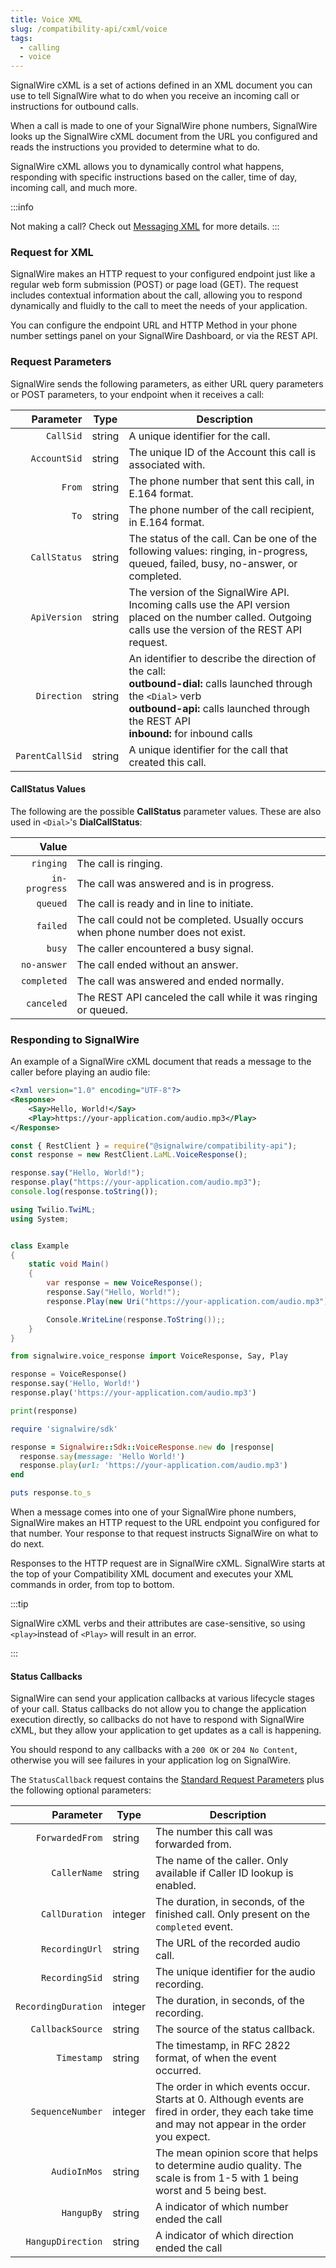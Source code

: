 ```yaml
---
title: Voice XML
slug: /compatibility-api/cxml/voice
tags:
  - calling
  - voice
---
```



SignalWire cXML is a set of actions defined in an XML document you can use to tell SignalWire what to do when you receive an incoming call or instructions for outbound calls.

When a call is made to one of your SignalWire phone numbers, SignalWire looks up the SignalWire cXML document from the URL you configured and reads the instructions you provided to determine what to do.

SignalWire cXML allows you to dynamically control what happens, responding with specific instructions based on the caller, time of day, incoming call, and much more.

:::info

Not making a call? Check out [Messaging XML](/messaging) for more details.
:::

### Request for XML

SignalWire makes an HTTP request to your configured endpoint just like a regular web form submission (POST) or page load (GET). The request includes contextual information about the call, allowing you to respond dynamically and fluidly to the call to meet the needs of your application.

You can configure the endpoint URL and HTTP Method in your phone number settings panel on your SignalWire Dashboard, or via the REST API.

### Request Parameters

SignalWire sends the following parameters, as either URL query parameters or POST parameters, to your endpoint when it receives a call:

|       Parameter | Type   | Description                                                                                                                                                                                                                           |
|----------------:|--------|----------------------------------------------------------------------------------------------------------------------------------------------------------------------------------------------------------------------------|
|       `CallSid` | string | A unique identifier for the call.                                                                                                                                                                                          |
|    `AccountSid` | string | The unique ID of the Account this call is associated with.                                                                                                                                                                 |
|          `From` | string | The phone number that sent this call, in E.164 format.                                                                                                                                                                     |
|            `To` | string | The phone number of the call recipient, in E.164 format.                                                                                                                                                                   |
|    `CallStatus` | string | The status of the call. Can be one of the following values: ringing, in-progress, queued, failed, busy, no-answer, or completed.                                                                                           |
|    `ApiVersion` | string | The version of the SignalWire API. Incoming calls use the API version placed on the number called. Outgoing calls use the version of the REST API request.                                                                 |
|     `Direction` | string | An identifier to describe the direction of the call: <br /> **outbound-dial:** calls launched through the `<Dial>` verb <br /> **outbound-api:** calls launched through the REST API <br /> **inbound:** for inbound calls |
| `ParentCallSid` | string | A unique identifier for the call that created this call.                                                                                                                                                                   |

#### CallStatus Values

The following are the possible **CallStatus** parameter values. These are also used in `<Dial>`'s **DialCallStatus**:

|         Value |                                                                                   |
|--------------:|-----------------------------------------------------------------------------------|
|     `ringing` | The call is ringing.                                                              |
| `in-progress` | The call was answered and is in progress.                                         |
|      `queued` | The call is ready and in line to initiate.                                        |
|      `failed` | The call could not be completed. Usually occurs when phone number does not exist. |
|        `busy` | The caller encountered a busy signal.                                             |
|   `no-answer` | The call ended without an answer.                                                 |
|   `completed` | The call was answered and ended normally.                                         |
|    `canceled` | The REST API canceled the call while it was ringing or queued.                    |

### Responding to SignalWire

An example of a SignalWire cXML document that reads a message to the caller before playing an audio file:

<Tabs groupId="cxml-api">
  <TabItem value="XML">

```xml
<?xml version="1.0" encoding="UTF-8"?>
<Response>
    <Say>Hello, World!</Say>
    <Play>https://your-application.com/audio.mp3</Play>
</Response>
```

  </TabItem>

  <TabItem value="JavaScript">

```javascript
const { RestClient } = require("@signalwire/compatibility-api");
const response = new RestClient.LaML.VoiceResponse();

response.say("Hello, World!");
response.play("https://your-application.com/audio.mp3");
console.log(response.toString());
```

  </TabItem>

  <TabItem value="C#">

```csharp
using Twilio.TwiML;
using System;


class Example
{
    static void Main()
    {
        var response = new VoiceResponse();
        response.Say("Hello, World!");
        response.Play(new Uri("https://your-application.com/audio.mp3"));

        Console.WriteLine(response.ToString());;
    }
}
```

  </TabItem>

  <TabItem value="Python">

```python
from signalwire.voice_response import VoiceResponse, Say, Play

response = VoiceResponse()
response.say('Hello, World!')
response.play('https://your-application.com/audio.mp3')

print(response)
```

  </TabItem>

  <TabItem value="Ruby">

```ruby
require 'signalwire/sdk'

response = Signalwire::Sdk::VoiceResponse.new do |response|
  response.say(message: 'Hello World!')
  response.play(url: 'https://your-application.com/audio.mp3')
end

puts response.to_s
```

  </TabItem>

</Tabs>

When a message comes into one of your SignalWire phone numbers, SignalWire makes an HTTP request to the URL endpoint you configured for that number. Your response to that request instructs SignalWire on what to do next.

Responses to the HTTP request are in SignalWire cXML. SignalWire starts at the top of your Compatibility XML document and executes your XML commands in order, from top to bottom.

:::tip

SignalWire cXML verbs and their attributes are case-sensitive, so using `<play>`instead of `<Play>` will result in an error.

:::

#### Status Callbacks

SignalWire can send your application callbacks at various lifecycle stages of your call. Status callbacks do not allow you to change the application execution directly, so callbacks do not have to respond with SignalWire cXML, but they allow your application to get updates as a call is happening.

You should respond to any callbacks with a `200 OK` or `204 No Content`, otherwise you will see failures in your application log on SignalWire.

The `StatusCallback` request contains the [Standard Request Parameters](#request-parameters) plus the following optional parameters:

|           Parameter | Type    | Description                                                                                                                                       |
| ------------------: | ------- | ------------------------------------------------------------------------------------------------------------------------------------------------- |
|     `ForwardedFrom` | string  | The number this call was forwarded from.                                                                                                          |
|        `CallerName` | string  | The name of the caller. Only available if Caller ID lookup is enabled.                                                                            |
|      `CallDuration` | integer | The duration, in seconds, of the finished call. Only present on the `completed` event.                                                            |
|      `RecordingUrl` | string  | The URL of the recorded audio call.                                                                                                               |
|      `RecordingSid` | string  | The unique identifier for the audio recording.                                                                                                    |
| `RecordingDuration` | integer | The duration, in seconds, of the recording.                                                                                                       |
|    `CallbackSource` | string  | The source of the status callback.                                                                                                                |
|         `Timestamp` | string  | The timestamp, in RFC 2822 format, of when the event occurred.                                                                                    |
|    `SequenceNumber` | integer | The order in which events occur. Starts at 0. Although events are fired in order, they each take time and may not appear in the order you expect. |
|        `AudioInMos` | string  | The mean opinion score that helps to determine audio quality. The scale is from 1-5 with 1 being worst and 5 being best.                          |
|          `HangupBy` | string  | A indicator of which number ended the call                                                                                                        |
|   `HangupDirection` | string  | A indicator of which direction ended the call                                                                                                     |


